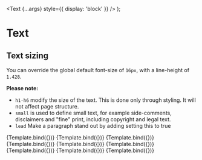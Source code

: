 

<Meta title="Typography/Text/Sizing" component={Text} />

  <Text {...args} style={{ display: 'block' }} />
);

# Text

## Text sizing

You can override the global default font-size of `16px`, with a line-height of `1.428`.

**Please note:**

- `h1-h6` modify the size of the text. This is done only through styling. It will not affect page structure.
- `small` is used to define small text, for example side-comments, disclaimers and "fine" print, including copyright and legal text.
- `lead` Make a paragraph stand out by adding setting this to true

<Canvas>
  <Story name="h1" args={{ children: 'Sample Text (h1)', size: 'h1' }}>
    {Template.bind({})}
  </Story>
  <Story name="h2" args={{ children: 'Sample Text (h2)', size: 'h2' }}>
    {Template.bind({})}
  </Story>
  <Story name="h3" args={{ children: 'Sample Text (h3)', size: 'h3' }}>
    {Template.bind({})}
  </Story>
  <Story name="h4" args={{ children: 'Sample Text (h4)', size: 'h4' }}>
    {Template.bind({})}
  </Story>
  <Story name="h5" args={{ children: 'Sample Text (h5)', size: 'h5' }}>
    {Template.bind({})}
  </Story>
  <Story name="h6" args={{ children: 'Sample Text (h6)', size: 'h6' }}>
    {Template.bind({})}
  </Story>
  <Story name="Default" args={{ children: 'Sample Text (default)' }}>
    {Template.bind({})}
  </Story>
  <Story name="Small" args={{ children: 'Sample Text (small)', small: true }}>
    {Template.bind({})}
  </Story>
  <Story name="Lead" args={{ children: 'Sample Text (lead)', lead: true }}>
    {Template.bind({})}
  </Story>
</Canvas>
